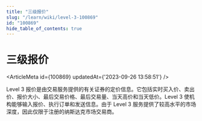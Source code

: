 ```yaml
---
title: "三级报价"
slug: "/learn/wiki/level-3-100869"
id: "100869"
hide_table_of_contents: true
---
```



# 三级报价

<ArticleMeta id={100869} updatedAt={'2023-09-26 13:58:51'} />
<div className='border-solid border-b border-t-0 my-4 border-[var(--ifm-color-gray-300)]' />

Level 3 报价是由交易服务提供的有关证券的定价信息。它包括实时买入价、卖出价、报价大小、最后交易价格、最后交易量、当天高价和当天低价。Level 3 使机构能够输入报价、执行订单和发送信息。由于 Level 3 服务提供了较高水平的市场深度，因此仅限于注册的纳斯达克市场交易商。

